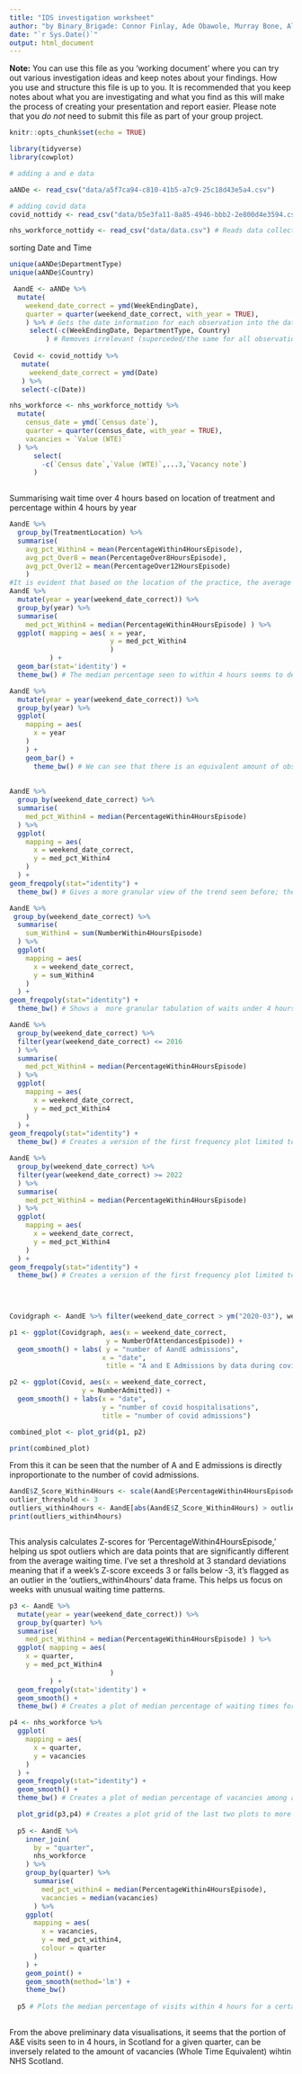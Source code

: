 ```yaml
---
title: "IDS investigation worksheet"
author: "by Binary_Brigade: Connor Finlay, Ade Obawole, Murray Bone, Alexander Patton & Cameron Smith"
date: "`r Sys.Date()`"
output: html_document
---
```


**Note:** You can use this file as you 'working document' where you can try out various investigation ideas and keep notes about your findings. How you use and structure this file is up to you. It is recommended that you keep notes about what you are investigating and what you find as this will make the process of creating your presentation and report easier. Please note that you *do not* need to submit this file as part of your group project.

```r
knitr::opts_chunk$set(echo = TRUE)
```

```r
library(tidyverse)
library(cowplot)
```

```r
# adding a and e data

aANDe <- read_csv("data/a5f7ca94-c810-41b5-a7c9-25c18d43e5a4.csv")

# adding covid data
covid_nottidy <- read_csv("data/b5e3fa11-8a85-4946-bbb2-2e800d4e3594.csv")

nhs_workforce_nottidy <- read_csv("data/data.csv") # Reads data collected from the NHS Scotland's Turas system about the total amount of vacancies across NHS Scotland's allied health professions. Latest release as of Nov 13 2023 https://turasdata.nes.nhs.scot/data-and-reports/official-workforce-statistics/all-official-statistics-publications/05-september-2023-workforce/dashboards/nhs-scotland-workforce/?pageid=9984

```

sorting Date and Time

```r
unique(aANDe$DepartmentType)
unique(aANDe$Country)

 AandE <- aANDe %>% 
  mutate(
    weekend_date_correct = ymd(WeekEndingDate),
    quarter = quarter(weekend_date_correct, with_year = TRUE),
    ) %>% # Gets the date information for each observation into the datetime and quarter format
     select(-c(WeekEndingDate, DepartmentType, Country)
         ) # Removes irrelevant (superceded/the same for all observations) from the data set
 
 Covid <- covid_nottidy %>% 
   mutate(
     weekend_date_correct = ymd(Date)
   ) %>% 
   select(-c(Date))

nhs_workforce <- nhs_workforce_nottidy %>%
  mutate(
    census_date = ymd(`Census date`),
    quarter = quarter(census_date, with_year = TRUE),
    vacancies = `Value (WTE)`
  ) %>%
      select(
        -c(`Census date`,`Value (WTE)`,...3,`Vacancy note`)
      )
  
```

Summarising wait time over 4 hours based on location of treatment and percentage within 4 hours by year

```r
AandE %>% 
  group_by(TreatmentLocation) %>% 
  summarise(
    avg_pct_Within4 = mean(PercentageWithin4HoursEpisode),
    avg_pct_Over8 = mean(PercentageOver8HoursEpisode),
    avg_pct_Over12 = mean(PercentageOver12HoursEpisode)
    )
#It is evident that based on the location of the practice, the average amount of people that wait 4/8/12 hours vary drastically. Summarising this allows us to witness what the average amount of wait time is based on individual practice, over all weeks.
AandE %>% 
  mutate(year = year(weekend_date_correct)) %>%
  group_by(year) %>% 
  summarise( 
    med_pct_Within4 = median(PercentageWithin4HoursEpisode) ) %>% 
  ggplot( mapping = aes( x = year,
                         y = med_pct_Within4 
                         ) 
          ) + 
  geom_bar(stat='identity') + 
  theme_bw() # The median percentage seen to within 4 hours seems to decrease over time (especially after 2020) - Why?

AandE %>%
  mutate(year = year(weekend_date_correct)) %>%
  group_by(year) %>% 
  ggplot(
    mapping = aes(
      x = year
    )
    ) +
    geom_bar() +
      theme_bw() # We can see that there is an equivalent amount of observations for each complete year (2016-2022) in this data set; this is because the data was collected into weekly sets for roughly same group of A&Es, meaning that the number of observations was unlikely to change 
    
    
AandE %>%
  group_by(weekend_date_correct) %>% 
  summarise(
    med_pct_Within4 = median(PercentageWithin4HoursEpisode)
  ) %>%
  ggplot(
    mapping = aes(
      x = weekend_date_correct,
      y = med_pct_Within4
    ) 
  ) +
geom_freqpoly(stat="identity") +
  theme_bw() # Gives a more granular view of the trend seen before; the median percentage of attendances seen within 4 hours decreases particularly after 2020. It consistently has much lower values in 2022 and 2023, bottoming out around the beginning of 2023. 

AandE %>%
 group_by(weekend_date_correct) %>% 
  summarise(
    sum_Within4 = sum(NumberWithin4HoursEpisode)
  ) %>%
  ggplot(
    mapping = aes(
      x = weekend_date_correct,
      y = sum_Within4
    ) 
  ) +
geom_freqpoly(stat="identity") +
  theme_bw() # Shows a  more granular tabulation of waits under 4 hours, giving on a weekly basis. This allows us to see that the total number of visits under 4 hours has also decreased since the beginning of the data set, bottoming out in early-to-mid 2020 and staying chaotic but generally low until today. 

AandE %>%
  group_by(weekend_date_correct) %>% 
  filter(year(weekend_date_correct) <= 2016
  ) %>%
  summarise(
    med_pct_Within4 = median(PercentageWithin4HoursEpisode)
  ) %>%
  ggplot(
    mapping = aes(
      x = weekend_date_correct,
      y = med_pct_Within4
    ) 
  ) +
geom_freqpoly(stat="identity") +
  theme_bw() # Creates a version of the first frequency plot limited to 2015 and 2016 to see if the closure of certain A&Es during 2015 had an effect that would be more noticeable at this scale. Around that time, no significant decrease appears to occur.

AandE %>%
  group_by(weekend_date_correct) %>% 
  filter(year(weekend_date_correct) >= 2022
  ) %>%
  summarise(
    med_pct_Within4 = median(PercentageWithin4HoursEpisode)
  ) %>%
  ggplot(
    mapping = aes(
      x = weekend_date_correct,
      y = med_pct_Within4
    ) 
  ) +
geom_freqpoly(stat="identity") +
  theme_bw() # Creates a version of the first frequency plot limited to 2022 and 2023 to get a closer look at the minimum at the start of 2023. The surrounding weeks appear to have similarly low values, signifying that this especially low amount of attendances under 4 hours may have been part of some greater trend. 
  

  


```

```r

Covidgraph <- AandE %>% filter(weekend_date_correct > ym("2020-03"), weekend_date_correct <= ym("2023-09")) 

p1 <- ggplot(Covidgraph, aes(x = weekend_date_correct,
                        y = NumberOfAttendancesEpisode)) +
  geom_smooth() + labs( y = "number of AandE admissions",
                       x = "date",
                        title = "A and E Admissions by data during covid pandemic")

p2 <- ggplot(Covid, aes(x = weekend_date_correct,
                  y = NumberAdmitted)) +
  geom_smooth() + labs(x = "date",
                       y = "number of covid hospitalisations",
                       title = "number of covid admissions")

combined_plot <- plot_grid(p1, p2)

print(combined_plot)
```

From this it can be seen that the number of A and E admissions is directly inproportionate to the number of covid admissions.

```r

AandE$Z_Score_Within4Hours <- scale(AandE$PercentageWithin4HoursEpisode)
outlier_threshold <- 3
outliers_within4hours <- AandE[abs(AandE$Z_Score_Within4Hours) > outlier_threshold, ]
print(outliers_within4hours)



```

This analysis calculates Z-scores for 'PercentageWithin4HoursEpisode,' helping us spot outliers which are data points that are significantly different from the average waiting time. I've set a threshold at 3 standard deviations meaning that if a week's Z-score exceeds 3 or falls below -3, it's flagged as an outlier in the 'outliers_within4hours' data frame. This helps us focus on weeks with unusual waiting time patterns.
```r
p3 <- AandE %>% 
  mutate(year = year(weekend_date_correct)) %>%
  group_by(quarter) %>%
  summarise( 
    med_pct_Within4 = median(PercentageWithin4HoursEpisode) ) %>% 
  ggplot( mapping = aes( 
    x = quarter,
    y = med_pct_Within4 
                         ) 
          ) + 
  geom_freqpoly(stat='identity') + 
  geom_smooth() +
  theme_bw() # Creates a plot of median percentage of waiting times for quarter of data collection to compare against a similar plot of vacancies

p4 <- nhs_workforce %>%
  ggplot(
    mapping = aes(
      x = quarter,
      y = vacancies
    )
  ) +
  geom_freqpoly(stat="identity") +
  geom_smooth() +
  theme_bw() # Creates a plot of median percentage of vacancies among allied health NHS Scotland workers for every quarter of data collection to compare against the above plot

  plot_grid(p3,p4) # Creates a plot grid of the last two plots to more easily compare their shapes and trends
  
  p5 <- AandE %>%
    inner_join(
      by = "quarter",
      nhs_workforce
    ) %>%
    group_by(quarter) %>%
      summarise(
        med_pct_within4 = median(PercentageWithin4HoursEpisode),
        vacancies = median(vacancies)
      ) %>%
    ggplot(
      mapping = aes(
        x = vacancies,
        y = med_pct_within4,
        colour = quarter
      )
    ) +
    geom_point() +
    geom_smooth(method='lm') +
    theme_bw()
  
  p5 # Plots the median percentage of visits within 4 hours for a certain quarter against the vacancies recorded for that quarter and fits a preliminary linear model to it. DO A PROPOER LINEA$R REGRESSION
  
```

From the above preliminary data visualisations,  it seems that the portion of A&E visits seen to in 4 hours, in Scotland for a given quarter, can be inversely related to the amount of vacancies (Whole Time Equivalent) wihtin NHS Scotland. 